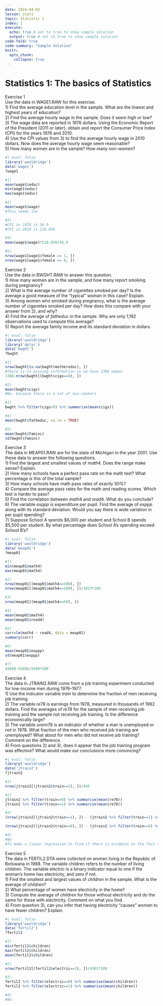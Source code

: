 ```yaml
---
date: 2024-04-02
lesson: stat1
topic: Statistic 1
index: 1
execute:
  echo: true # set to true to show sample solution 
  output: true # set to true to show sample solution
code-fold: true
code-summary: "Sample Solution"
knitr:
  opts_chunk:
    collapse: true  
---
```


# Statistics 1: The basics of Statistics

Exercise 1  
Use the data in WAGE1.RAW for this exercise.  
1) Find the average education level in the sample. What are the lowest and highest years of education?  
2) Find the average hourly wage in the sample. Does it seem high or low?  
3) The wage data are reported in 1976 dollars. Using the Economic Report of the President (2011 or later), obtain and report the Consumer Price Index (CPI) for the years 1976 and 2010.  
4) Use the CPI values from 3) to find the average hourly wage in 2010 dollars. Now does the average hourly wage seem reasonable?  
5) How many women are in the sample? How many non-women?

```r
#| eval: false
library('wooldridge')
data('wage1')
?wage1

#1)
mean(wage1$educ)
min(wage1$educ)
max(wage1$educ)

#2)
mean(wage1$wage)
#This seems low

#3)
#CPI in 1976 is 56.9
#CPI in 2010 is 218.056

#4)
mean(wage1$wage)*218.056/56.9

#5)
nrow(wage1[wage1$female == 1, ])
nrow(wage1[wage1$female == 0, ])

```

Exercise 2  
Use the data in BWGHT.RAW to answer this question.  
1) How many women are in the sample, and how many report smoking during pregnancy?  
2) What is the average number of cigarettes smoked per day? Is the average a good measure of the “typical” woman in this case? Explain.  
3) Among women who smoked during pregnancy, what is the average number of cigarettes smoked per day? How does this compare with your answer from 2), and why?  
4) Find the average of $fatheduc$ in the sample. Why are only 1,192 observations used to compute this average?  
5) Report the average family income and its standard deviation in dollars.  

```r
#| eval: false
library('wooldridge')
library('dplyr')
data('bwght')
?bwght

#1)
nrow(bwght[is.na(bwght$mothereduc), ])
#there is no missing information so we have 1388 women
1388-nrow(bwght[(bwght$cigs==0), ])

#2)
mean(bwght$cigs)
#No, because there is a lot of non-smokers

#3)
bwght %>% filter(cigs>0) %>% summarise(mean(cigs))

#4)
mean(bwght$fatheduc, na.rm = TRUE)

#5)
mean(bwght$faminc)
sd(bwght$faminc)

```

Exercise 3  
The data in MEAP01.RAW are for the state of Michigan in the year 2001. Use these data to answer the following questions.  
1) Find the largest and smallest values of $math4$. Does the range make sense? Explain.  
2) How many schools have a perfect pass rate on the math test? What percentage is this of the total sample?  
3) How many schools have math pass rates of exactly 50%?  
4) Compare the average pass rates for the math and reading scores. Which test is harder to pass?  
5) Find the correlation between $math4$ and $read4$. What do you conclude?  
6) The variable $exppp$ is expenditure per pupil. Find the average of $exppp$ along with its standard deviation. Would you say there is wide variation in per pupil spending?  
7) Suppose School A spends \$6,000 per student and School B spends \$5,500 per student. By what percentage does School A’s spending exceed School B’s?  

```r
#| eval: false
library('wooldridge')
data('meap01')
?meap01

#1)
min(meap01$math4)
max(meap01$math4)

#2)
nrow(meap01[(meap01$math4==100), ])
nrow(meap01[(meap01$math4==100), ])/1823*100

#3)
nrow(meap01[(meap01$math4==50), ])

#4)
mean(meap01$math4)
mean(meap01$read4)

#5)
corr=lm(math4 ~ read4, data = meap01)
summary(corr)

#6)
mean(meap01$exppp)
sd(meap01$exppp)

#7)
(6000-5500)/5500*100

```

Exercise 4  
The data in JTRAIN2.RAW come from a job training experiment conducted for low-income men during 1976–1977.  
1) Use the indicator variable $train$ to determine the fraction of men receiving job training.  
2) The variable $re78$ is earnings from 1978, measured in thousands of 1982 dollars. Find the averages of $re78$ for the sample of men receiving job training and the sample not receiving job training. Is the difference economically large?  
3) The variable $unem78$ is an indicator of whether a man is unemployed or not in 1978. What fraction of the men who received job training are unemployed? What about for men who did not receive job training? Comment on the difference.  
4) From questions 2) and 3), does it appear that the job training program was effective? What would make our conclusions more convincing?  


```r
#| eval: false
library('wooldridge')
data('jtrain2')
?jtrain2

#1)
nrow(jtrain2[(jtrain2$train==1), ])/445

#2)
jtrain2 %>% filter(train==0) %>% summarise(mean(re78))
jtrain2 %>% filter(train==1) %>% summarise(mean(re78))

#3)
(nrow(jtrain2[(jtrain2$train==1), ]) - (jtrain2 %>% filter(train==1) %>% summarise(sum(unem78))))/nrow(jtrain2[(jtrain2$train==1), ])

(nrow(jtrain2[(jtrain2$train==0), ]) - (jtrain2 %>% filter(train==0) %>% summarise(sum(unem78))))/nrow(jtrain2[(jtrain2$train==0), ])

#4)
#No
#To make a linear regression to find if there is evidence on the fact that the training does not have any effects on the employement rate

```

Exercise 5  
The data in FERTIL2.DTA were collected on women living in the Republic of Botswana in 1988. The variable children refers to the number of living children. The variable electric is a binary indicator equal to one if the woman’s home has electricity, and zero if not.  
1) Find the smallest and largest values of $children$ in the sample. What is the average of $children$?  
2) What percentage of women have electricity in the home?  
3) Compute the average of $children$ for those without electricity and do the same for those with electricity. Comment on what you find.  
4) From question 3), can you infer that having electricity “causes” women to have fewer children? Explain.  

```r
#| eval: false
library('wooldridge')
data('fertil2')
?fertil2

#1)
min(fertil2$children)
max(fertil2$children)
mean(fertil2$children)

#2)
nrow(fertil2[(fertil2$electric==1), ])/4361*100

#3)
fertil2 %>% filter(electric==0) %>% summarise(mean(children))
fertil2 %>% filter(electric==1) %>% summarise(mean(children))

#4)
#No

```

